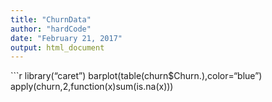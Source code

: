 ```yaml
---
title: "ChurnData"
author: "hardCode"
date: "February 21, 2017"
output: html_document
---
```

```r

library("caret")
barplot(table(churn$Churn.),color="blue")
apply(churn,2,function(x)sum(is.na(x)))